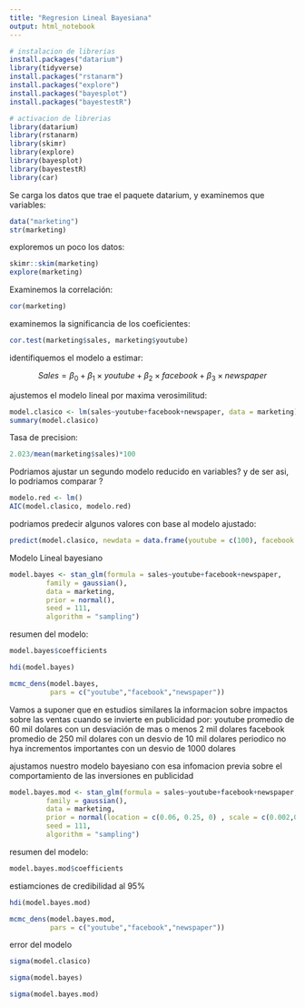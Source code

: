 ```yaml
---
title: "Regresion Lineal Bayesiana"
output: html_notebook
---
```

```r
# instalacion de librerias
install.packages("datarium")
library(tidyverse)
install.packages("rstanarm")
install.packages("explore")
install.packages("bayesplot")
install.packages("bayestestR")

# activacion de librerias
library(datarium)
library(rstanarm)
library(skimr)
library(explore)
library(bayesplot)
library(bayestestR)
library(car)
```

Se carga los datos que trae el paquete datarium, y examinemos que variables:

```r
data("marketing")
str(marketing)
```

exploremos un poco los datos:
```r
skimr::skim(marketing)
explore(marketing)
```

Examinemos la correlación:

```r
cor(marketing)
```

examinemos la significancia de los coeficientes:

```r
cor.test(marketing$sales, marketing$youtube)
```

identifiquemos el modelo a estimar:

$$ Sales = \beta_0+\beta_1\times youtube + \beta_2\times facebook + \beta_3\times newspaper$$

ajustemos el modelo lineal por maxima verosimilitud:

```r
model.clasico <- lm(sales~youtube+facebook+newspaper, data = marketing)
summary(model.clasico)
```
Tasa de precision:
```r
2.023/mean(marketing$sales)*100
```

Podriamos ajustar un segundo modelo reducido en variables? y de ser asi, lo podriamos comparar ?

```r
modelo.red <- lm()
AIC(model.clasico, modelo.red)
```

podriamos predecir algunos valores con base al modelo ajustado:

```r
predict(model.clasico, newdata = data.frame(youtube = c(100), facebook = c(0), newspaper = c(0)))
```


Modelo Lineal bayesiano

```r
model.bayes <- stan_glm(formula = sales~youtube+facebook+newspaper,
         family = gaussian(),
         data = marketing,
         prior = normal(),
         seed = 111,
         algorithm = "sampling")
```

resumen del modelo:
```r
model.bayes$coefficients
```
```r
hdi(model.bayes)
```

```r
mcmc_dens(model.bayes, 
          pars = c("youtube","facebook","newspaper"))
```
Vamos a suponer que en estudios similares la informacion sobre impactos sobre las ventas cuando se invierte en publicidad por:
youtube  promedio de 60 mil dolares con un desviación de mas o menos 2 mil dolares
facebook promedio de 250 mil dolares con un desvio de 10 mil dolares
periodico no hya incrementos importantes con un desvio de 1000 dolares

ajustamos nuestro modelo bayesiano con esa infomacion previa sobre el comportamiento de las inversiones en publicidad
```r
model.bayes.mod <- stan_glm(formula = sales~youtube+facebook+newspaper,
         family = gaussian(),
         data = marketing,
         prior = normal(location = c(0.06, 0.25, 0) , scale = c(0.002,0.01,0.001)),
         seed = 111,
         algorithm = "sampling")
```

resumen del modelo:
```r
model.bayes.mod$coefficients
```

estiamciones de credibilidad al 95%
```r
hdi(model.bayes.mod)
```

```r
mcmc_dens(model.bayes.mod, 
          pars = c("youtube","facebook","newspaper"))
```
error del modelo 
```r
sigma(model.clasico)
```

```r
sigma(model.bayes)
```

```r
sigma(model.bayes.mod)
```

